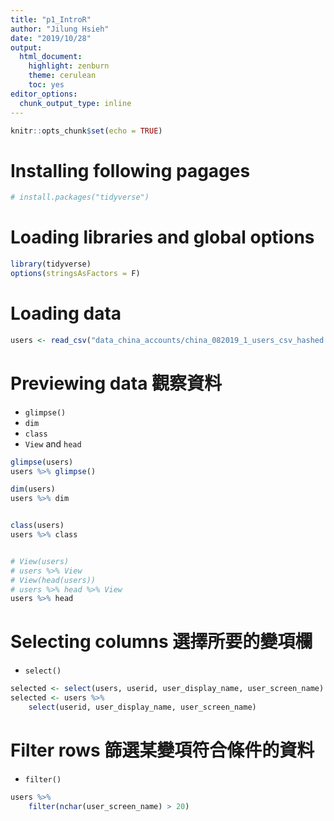 ```yaml
---
title: "p1_IntroR"
author: "Jilung Hsieh"
date: "2019/10/28"
output:
  html_document:
    highlight: zenburn
    theme: cerulean
    toc: yes
editor_options:
  chunk_output_type: inline
---
```


```r
knitr::opts_chunk$set(echo = TRUE)
```

# Installing following pagages
```r
# install.packages("tidyverse")
```


# Loading libraries and global options

```r
library(tidyverse)
options(stringsAsFactors = F)
```



# Loading data

```r
users <- read_csv("data_china_accounts/china_082019_1_users_csv_hashed.csv")
```



# Previewing data 觀察資料
- `glimpse()`
- `dim`
- `class`
- `View` and `head`

```r
glimpse(users)
users %>% glimpse()

dim(users)
users %>% dim


class(users)
users %>% class


# View(users)
# users %>% View 
# View(head(users))
# users %>% head %>% View
users %>% head 
```



# Selecting columns 選擇所要的變項欄
- `select()`

```r
selected <- select(users, userid, user_display_name, user_screen_name)
selected <- users %>% 
    select(userid, user_display_name, user_screen_name)
```


# Filter rows 篩選某變項符合條件的資料
- `filter()`

```r
users %>%
    filter(nchar(user_screen_name) > 20)
```


